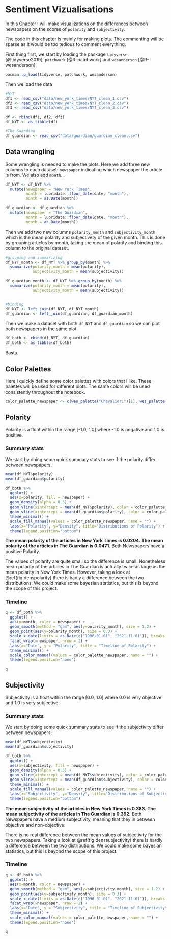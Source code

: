 # Sentiment Vizualisations

In this Chapter I will make visualizations on the differences between newspapers on the scores of `polarity` and `subjectivity`. 

The code in this chapter is mainly for making plots. The commenting will be sparse as it would be too tedious to comment everything. 

First thing first, we start by loading the package `tidyverse` [@tidyverse2019], `patchwork` [@R-patchwork] and `wesanderson` [@R-wesanderson].

```r
pacman::p_load(tidyverse, patchwork, wesanderson)
```

Then we load the data
```r
#NYT
df1 <- read_csv("data/new_york_times/NYT_clean_1.csv")
df2 <- read_csv("data/new_york_times/NYT_clean_2.csv")
df3 <- read_csv("data/new_york_times/NYT_clean_3.csv")

df <- rbind(df1, df2, df3)
df_NYT <- as_tibble(df)

#The Guardian
df_guardian <- read_csv("data/guardian/guardian_clean.csv")
```

## Data wrangling

Some wrangling is needed to make the plots. Here we add three new columns to each dataset: `newspaper` indicating which newspaper the article is from. We also add `month`. . 
```r
df_NYT <- df_NYT %>% 
  mutate(newspaper = "New York Times",
         month = lubridate::floor_date(date, "month"),
         month = as.Date(month))

df_guardian <- df_guardian %>% 
  mutate(newspaper = "The Guardian",
         month = lubridate::floor_date(date, "month"),
         month = as.Date(month))
```

Then we add two new columns `polarity_month` and `subjectivity_month` which is the mean polarity and subjectivety of the given month. This is done by grouping articles by month, taking the mean of polarity and binding this column to the original dataset.
```r
#grouping and summarizing
df_NYT_month <- df_NYT %>% group_by(month) %>% 
  summarize(polarity_month = mean(polarity),
            subjectivity_month = mean(subjectivity))

df_guardian_month <- df_NYT %>% group_by(month) %>% 
  summarize(polarity_month = mean(polarity),
            subjectivity_month = mean(subjectivity))


#binding
df_NYT <- left_join(df_NYT, df_NYT_month)
df_guardian <- left_join(df_guardian, df_guardian_month)
```

Then we make a dataset with both `df_NYT` and `df_guardian` so we can plot both newspapers in the same plot.
```r
df_both <- rbind(df_NYT, df_guardian)
df_both <- as_tibble(df_both)
```

Basta. 

## Color Palettes

Here I quickly define some color palettes with colors that i like. These palettes will be used for different plots. The same colors will be used consistently throughout the notebook.
```r
color_palette_newspaper <- c(wes_palette("Chevalier1")[1], wes_palette("Darjeeling2")[2])
```

## Polarity 

Polarity is a float within the range [-1.0, 1.0] where -1.0 is negative and 1.0 is positive.

### Summary stats

We start by doing some quick summary stats to see if the polarity differ between newspapers.
```r
mean(df_NYT$polarity)
mean(df_guardian$polarity)
```

```r
df_both %>% 
  ggplot() +
  aes(x=polarity, fill = newspaper) + 
  geom_density(alpha = 0.5) +
  geom_vline(xintercept = mean(df_NYT$polarity), color = color_palette_newspaper[1]) +
  geom_vline(xintercept = mean(df_guardian$polarity), color = color_palette_newspaper[2]) +
  theme_minimal() + 
  scale_fill_manual(values = color_palette_newspaper, name = "") + 
  labs(x="Polarity", y="Density", title="Distributions of Polarity") + 
  theme(legend.position="bottom")
```

**The mean polarity of the articles in New York Times is 0.0204.**
**The mean polarity of the articles in The Guardian is 0.0471.**
Both Newspapers have a positive Polarity.

The values of polarity are quite small so the difference is small. Nonetheless mean polarity of the articles in The Guardian is actually twice as large as the mean polarity in New York Times. However, taking a look at \@ref(fig:denspolarity) there is hadly a difference between the two distributions. We could make some bayesian statistics, but this is beyond the scope of this project. 

### Timeline

```r
q <- df_both %>% 
  ggplot() + 
  aes(x=month, color = newspaper) +
  geom_smooth(method = "gam", aes(y=polarity_month), size = 1.2) + 
  geom_point(aes(y=polarity_month), size = 0.3) + 
  scale_x_date(limits = as.Date(c("1996-01-01", "2021-11-01")), breaks = "3 years", date_labels = "%Y") + 
  facet_wrap(~newspaper, nrow = 2) + 
  labs(x="Date", y = "Polarity", title = "Timeline of Polarity") +
  theme_minimal() +
  scale_color_manual(values = color_palette_newspaper, name = "") +
  theme(legend.position="none")

q  
```


## Subjectivity

Subjectivity is a float within the range [0.0, 1.0] where 0.0 is very objective and 1.0 is very subjective.

### Summary stats

We start by doing some quick summary stats to see if the subjectivity differ between newspapers.
```r
mean(df_NYT$subjectivity)
mean(df_guardian$subjectivity)
```

```r
df_both %>% 
  ggplot() +
  aes(x=subjectivity, fill = newspaper) + 
  geom_density(alpha = 0.5) +
  geom_vline(xintercept = mean(df_NYT$subjectivity), color = color_palette_newspaper[1]) +
  geom_vline(xintercept = mean(df_guardian$subjectivity), color = color_palette_newspaper[2]) +
  theme_minimal() + 
  scale_fill_manual(values = color_palette_newspaper, name = "") + 
  labs(x="Subjectivity", y="Density", title="Distributions of Subjectivity") +
  theme(legend.position="bottom")
```
**The mean subjectivity of the articles in New York Times is 0.383.**
**The mean subjectivity of the articles in The Guardian is 0.392.**
Both Newspapers have a medium subjectivity, meaning that they in between objective and non-objective. 

There is no real difference between the mean values of subjectivity for the two newspapers. Taking a look at \@ref(fig:denssubjectivity) there is hardly a difference between the two distributions. We could make some bayesian statistics, but this is beyond the scope of this project.

### Timeline

```r
q <- df_both %>% 
  ggplot() + 
  aes(x=month, color = newspaper) +
  geom_smooth(method = "gam", aes(y=subjectivity_month), size = 1.2) + 
  geom_point(aes(y=subjectivity_month), size = 0.3) + 
  scale_x_date(limits = as.Date(c("1996-01-01", "2021-11-01")), breaks = "3 years", date_labels = "%Y") +  
  facet_wrap(~newspaper, nrow = 2) + 
  labs(x="Date", y = "Subjectivity", title = "Timeline of Subjectivity") +
  theme_minimal() +
  scale_color_manual(values = color_palette_newspaper, name = "") +
  theme(legend.position="none")

q  
```
